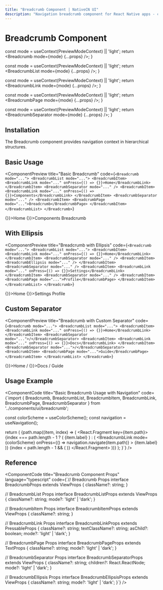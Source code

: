 ```yaml
---
title: "Breadcrumb Component | NativeCN UI"
description: "Navigation breadcrumb component for React Native apps - create accessible navigation trails with customizable separators and responsive styling."
---
```


# Breadcrumb Component


  const mode = useContext(PreviewModeContext) || 'light';
  return <Breadcrumb mode={mode} {...props} />;
}

  const mode = useContext(PreviewModeContext) || 'light';
  return <BreadcrumbList mode={mode} {...props} />;
}

  const mode = useContext(PreviewModeContext) || 'light';
  return <BreadcrumbLink mode={mode} {...props} />;
}

  const mode = useContext(PreviewModeContext) || 'light';
  return <BreadcrumbPage mode={mode} {...props} />;
}

  const mode = useContext(PreviewModeContext) || 'light';
  return <BreadcrumbSeparator mode={mode} {...props} />;
}

## Installation

The Breadcrumb component provides navigation context in hierarchical structures.

<ComponentCode 
  language="bash"
  code="npx @nativecn/cli add breadcrumb"
  title="Installation Command"
/>

## Basic Usage

<ComponentPreview
  title="Basic Breadcrumb"
  code={`<Breadcrumb mode="...">
  <BreadcrumbList mode="...">
    <BreadcrumbItem>
      <BreadcrumbLink mode="..." onPress={() => {}}>Home</BreadcrumbLink>
    </BreadcrumbItem>
    <BreadcrumbSeparator mode="..." />
    <BreadcrumbItem>
      <BreadcrumbLink mode="..." onPress={() => {}}>Components</BreadcrumbLink>
    </BreadcrumbItem>
    <BreadcrumbSeparator mode="..." />
    <BreadcrumbItem>
      <BreadcrumbPage mode="...">Breadcrumb</BreadcrumbPage>
    </BreadcrumbItem>
  </BreadcrumbList>
</Breadcrumb>`}
>
  <BreadcrumbWithMode>
    <BreadcrumbListWithMode>
      <BreadcrumbItem>
        <BreadcrumbLinkWithMode onPress={() => {}}>Home</BreadcrumbLinkWithMode>
      </BreadcrumbItem>
      <BreadcrumbSeparatorWithMode />
      <BreadcrumbItem>
        <BreadcrumbLinkWithMode onPress={() => {}}>Components</BreadcrumbLinkWithMode>
      </BreadcrumbItem>
      <BreadcrumbSeparatorWithMode />
      <BreadcrumbItem>
        <BreadcrumbPageWithMode>Breadcrumb</BreadcrumbPageWithMode>
      </BreadcrumbItem>
    </BreadcrumbListWithMode>
  </BreadcrumbWithMode>
</ComponentPreview>

## With Ellipsis

<ComponentPreview
  title="Breadcrumb with Ellipsis"
  code={`<Breadcrumb mode="...">
  <BreadcrumbList mode="...">
    <BreadcrumbItem>
      <BreadcrumbLink mode="..." onPress={() => {}}>Home</BreadcrumbLink>
    </BreadcrumbItem>
    <BreadcrumbSeparator mode="..." />
    <BreadcrumbItem>
      <BreadcrumbEllipsis mode="..." />
    </BreadcrumbItem>
    <BreadcrumbSeparator mode="..." />
    <BreadcrumbItem>
      <BreadcrumbLink mode="..." onPress={() => {}}>Settings</BreadcrumbLink>
    </BreadcrumbItem>
    <BreadcrumbSeparator mode="..." />
    <BreadcrumbItem>
      <BreadcrumbPage mode="...">Profile</BreadcrumbPage>
    </BreadcrumbItem>
  </BreadcrumbList>
</Breadcrumb>`}
>
  <BreadcrumbWithMode>
    <BreadcrumbListWithMode>
      <BreadcrumbItem>
        <BreadcrumbLinkWithMode onPress={() => {}}>Home</BreadcrumbLinkWithMode>
      </BreadcrumbItem>
      <BreadcrumbSeparatorWithMode />
      <BreadcrumbItem>
        <BreadcrumbEllipsis />
      </BreadcrumbItem>
      <BreadcrumbSeparatorWithMode />
      <BreadcrumbItem>
        <BreadcrumbLinkWithMode onPress={() => {}}>Settings</BreadcrumbLinkWithMode>
      </BreadcrumbItem>
      <BreadcrumbSeparatorWithMode />
      <BreadcrumbItem>
        <BreadcrumbPageWithMode>Profile</BreadcrumbPageWithMode>
      </BreadcrumbItem>
    </BreadcrumbListWithMode>
  </BreadcrumbWithMode>
</ComponentPreview>

## Custom Separator

<ComponentPreview
  title="Breadcrumb with Custom Separator"
  code={`<Breadcrumb mode="...">
  <BreadcrumbList mode="...">
    <BreadcrumbItem>
      <BreadcrumbLink mode="..." onPress={() => {}}>Home</BreadcrumbLink>
    </BreadcrumbItem>
    <BreadcrumbSeparator mode="...">/</BreadcrumbSeparator>
    <BreadcrumbItem>
      <BreadcrumbLink mode="..." onPress={() => {}}>Docs</BreadcrumbLink>
    </BreadcrumbItem>
    <BreadcrumbSeparator mode="...">/</BreadcrumbSeparator>
    <BreadcrumbItem>
      <BreadcrumbPage mode="...">Guide</BreadcrumbPage>
    </BreadcrumbItem>
  </BreadcrumbList>
</Breadcrumb>`}
>
  <BreadcrumbWithMode>
    <BreadcrumbListWithMode>
      <BreadcrumbItem>
        <BreadcrumbLinkWithMode onPress={() => {}}>Home</BreadcrumbLinkWithMode>
      </BreadcrumbItem>
      <BreadcrumbSeparatorWithMode>/</BreadcrumbSeparatorWithMode>
      <BreadcrumbItem>
        <BreadcrumbLinkWithMode onPress={() => {}}>Docs</BreadcrumbLinkWithMode>
      </BreadcrumbItem>
      <BreadcrumbSeparatorWithMode>/</BreadcrumbSeparatorWithMode>
      <BreadcrumbItem>
        <BreadcrumbPageWithMode>Guide</BreadcrumbPageWithMode>
      </BreadcrumbItem>
    </BreadcrumbListWithMode>
  </BreadcrumbWithMode>
</ComponentPreview>

## Usage Example

<ComponentCode
  title="Basic Breadcrumb Usage with Navigation"
  code={`import { Breadcrumb, BreadcrumbList, BreadcrumbItem, BreadcrumbLink, BreadcrumbPage, BreadcrumbSeparator } from '../components/ui/breadcrumb';

  const colorScheme = useColorScheme();
  const navigation = useNavigation();
  
  return (
    <Breadcrumb>
      <BreadcrumbList mode={colorScheme}>
        {path.map((item, index) => (
          <React.Fragment key={item.path}>
            <BreadcrumbItem>
              {index === path.length - 1 ? (
                <BreadcrumbPage mode={colorScheme}>{item.label}</BreadcrumbPage>
              ) : (
                <BreadcrumbLink 
                  mode={colorScheme}
                  onPress={() => navigation.navigate(item.path)}
                >
                  {item.label}
                </BreadcrumbLink>
              )}
            </BreadcrumbItem>
            {index < path.length - 1 && (
              <BreadcrumbSeparator mode={colorScheme} />
            )}
          </React.Fragment>
        ))}
      </BreadcrumbList>
    </Breadcrumb>
  );
}`}
/>

## Reference

<ComponentCode
  title="Breadcrumb Component Props"
  language="typescript"
  code={`// Breadcrumb Props
interface BreadcrumbProps extends ViewProps {
  className?: string;
}

// BreadcrumbList Props
interface BreadcrumbListProps extends ViewProps {
  className?: string;
  mode?: 'light' | 'dark';
}

// BreadcrumbItem Props
interface BreadcrumbItemProps extends ViewProps {
  className?: string;
}

// BreadcrumbLink Props
interface BreadcrumbLinkProps extends PressableProps {
  className?: string;
  textClassName?: string;
  asChild?: boolean;
  mode?: 'light' | 'dark';
}

// BreadcrumbPage Props
interface BreadcrumbPageProps extends TextProps {
  className?: string;
  mode?: 'light' | 'dark';
}

// BreadcrumbSeparator Props
interface BreadcrumbSeparatorProps extends ViewProps {
  className?: string;
  children?: React.ReactNode;
  mode?: 'light' | 'dark';
}

// BreadcrumbEllipsis Props
interface BreadcrumbEllipsisProps extends ViewProps {
  className?: string;
  mode?: 'light' | 'dark';
}`}
/>
